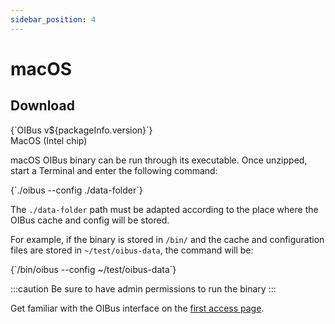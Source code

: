 ```yaml
---
sidebar_position: 4
---
```



# macOS
## Download
<div style={{ display: "flex", justifyContent: "space-around" }}>
  <DownloadButton link={`https://github.com/OptimistikSAS/OIBus/releases/download/v${packageInfo.version}/oibus-macos_x64-v${packageInfo.version}.zip`}>
    <div>
      <div>{`OIBus v${packageInfo.version}`}</div>
      <div>MacOS (Intel chip)</div>
    </div>
  </DownloadButton>
</div>

macOS OIBus binary can be run through its executable. Once unzipped, start a Terminal and enter the following command:

<CodeBlock>
    {`./oibus --config ./data-folder`}
</CodeBlock>

The `./data-folder` path must be adapted according to the place where the OIBus cache and config will be stored.

For example, if the binary is stored in `/bin/` and the cache and configuration files are stored in
`~/test/oibus-data`, the command will be:

<CodeBlock>
    {`/bin/oibus --config ~/test/oibus-data`}
</CodeBlock>

:::caution
Be sure to have admin permissions to run the binary
:::

Get familiar with the OIBus interface on the [first access page](./first-access.mdx).